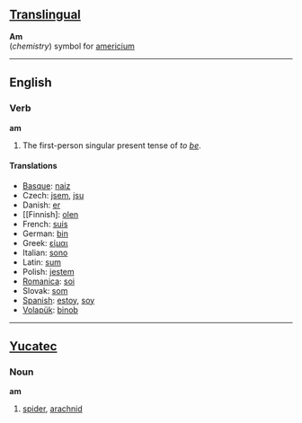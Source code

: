 ==[[Translingual]]==

'''Am'''<br>(''chemistry'') symbol for [[americium]]

----

==English==

===Verb===
'''am'''

# The first-person singular present tense of ''to [[be]]''.

==== Translations ====
*[[Basque]]: [[naiz]]
*Czech: [[jsem]], [[jsu]]
*Danish: [[er]]
*[[Finnish]: [[olen]]
*French: [[suis]]
*German: [[bin]]
*Greek: [[είμαι]]
*Italian: [[sono]]
*Latin: [[sum]]
*Polish: [[jestem]]
*[[Romanica]]: [[soi]]
*Slovak: [[som#Slovak|som]]
*[[Spanish]]: [[estoy]], [[soy]]
*[[Volapük]]: [[binob]]

----

==[[Yucatec]]==

===Noun===
'''am'''

# [[spider]], [[arachnid]]